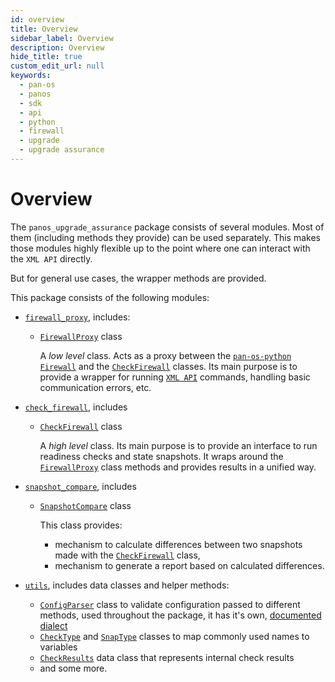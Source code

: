 ```yaml
---
id: overview
title: Overview
sidebar_label: Overview
description: Overview
hide_title: true
custom_edit_url: null
keywords:
  - pan-os
  - panos
  - sdk
  - api
  - python
  - firewall
  - upgrade
  - upgrade assurance
---
```


# Overview

The `panos_upgrade_assurance` package consists of several modules. Most of them (including methods they provide) can be used separately. This makes those modules highly flexible up to the point where one can interact with the `XML API` directly.

But for general use cases, the wrapper methods are provided.

This package consists of the following modules:

- [`firewall_proxy`][fwprx], includes:
  - [`FirewallProxy`][fwprxclss] class

    A *low level* class. Acts as a proxy between the [`pan-os-python` `Firewall`](https://pandevice.readthedocs.io/en/latest/module-firewall.html) and the [`CheckFirewall`][chckfwclss] classes. Its main purpose is to provide a wrapper for running [`XML API`](/panos/docs/xmlapi) commands, handling basic communication errors, etc.

- [`check_firewall`][chckfw], includes
  - [`CheckFirewall`][chckfwclss] class

    A *high level* class. Its main purpose is to provide an interface to run readiness checks and state snapshots. It wraps around the [`FirewallProxy`][fwprxclss] class methods and provides results in a unified way.

- [`snapshot_compare`][cnpcmpr], includes
  - [`SnapshotCompare`][cnpcmprclss] class

    This class provides:

    - mechanism to calculate differences between two snapshots made with the [`CheckFirewall`][chckfwclss] class,
    - mechanism to generate a report based on calculated differences.

- [`utils`][utils], includes data classes and helper methods:
  - [`ConfigParser`][cfgprs] class to validate configuration passed to different methods, used throughout the package, it has it's own, [documented dialect][dialect]
  - [`CheckType`][chcktp] and [`SnapType`][snptp] classes to map commonly used names to variables
  - [`CheckResults`][chckres] data class that represents internal check results
  - and some more.

[fwprxclss]: /panos/docs/panos-upgrade-assurance/api/firewall_proxy#class-firewallproxy
[fwprx]: /panos/docs/panos-upgrade-assurance/api/firewall_proxy
[chckfw]: /panos/docs/panos-upgrade-assurance/api/check_firewall
[chckfwclss]: /panos/docs/panos-upgrade-assurance/api/check_firewall#class-checkfirewall
[cnpcmpr]: /panos/docs/panos-upgrade-assurance/api/snapshot_compare
[cnpcmprclss]: /panos/docs/panos-upgrade-assurance/api/snapshot_compare#class-snapshotcompare
[utils]: /panos/docs/panos-upgrade-assurance/api/utils
[cfgprs]: /panos/docs/panos-upgrade-assurance/api/utils#class-configparser
[snptp]: /panos/docs/panos-upgrade-assurance/api/utils#class-snaptype
[chcktp]: /panos/docs/panos-upgrade-assurance/api/utils#class-checktype
[chckres]: /panos/docs/panos-upgrade-assurance/api/utils#class-checkresult
[dialect]: /panos/docs/panos-upgrade-assurance/dialect
